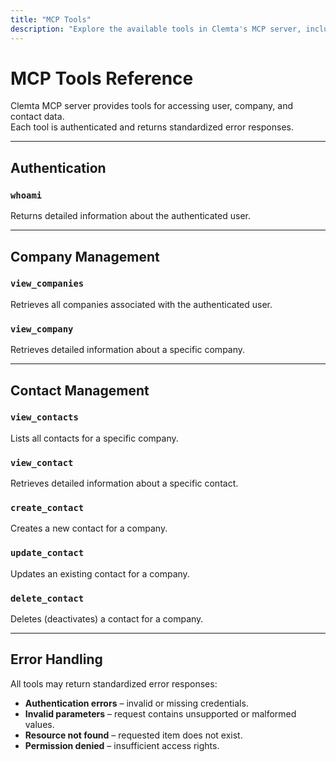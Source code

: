 ```yaml
---
title: "MCP Tools"
description: "Explore the available tools in Clemta's MCP server, including authentication, company, and contact management."
---
```


# MCP Tools Reference

Clemta MCP server provides tools for accessing user, company, and contact data.  
Each tool is authenticated and returns standardized error responses.

---

## Authentication

### `whoami`

Returns detailed information about the authenticated user.

---

## Company Management

### `view_companies`

Retrieves all companies associated with the authenticated user.

### `view_company`

Retrieves detailed information about a specific company.

---

## Contact Management

### `view_contacts`

Lists all contacts for a specific company.

### `view_contact`

Retrieves detailed information about a specific contact.

### `create_contact`

Creates a new contact for a company.

### `update_contact`

Updates an existing contact for a company.

### `delete_contact`

Deletes (deactivates) a contact for a company.

---

## Error Handling

All tools may return standardized error responses:

- **Authentication errors** – invalid or missing credentials.
- **Invalid parameters** – request contains unsupported or malformed values.
- **Resource not found** – requested item does not exist.
- **Permission denied** – insufficient access rights.
